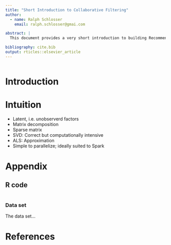 ```yaml
---
title: "Short Introduction to Collaborative Filtering"
author:
  - name: Ralph Schlosser
    email: ralph.schlosser@gmai.com

abstract: |
  This document provides a very short introduction to building Recommender Systems using Collaborative Filtering and Alternating Least Squares.

bibliography: cite.bib
output: rticles::elsevier_article
---
```


```r

```

# Introduction

# Intuition

* Latent, i.e. unobserverd factors
* Matrix decomposition
* Sparse matrix
* SVD: Correct but computationally intensive
* ALS: Approximation
* Simple to parallelize; ideally suited to Spark



# Appendix

## R code

```r
```

### Data set

The data set...

\url{http://some.where.de}


# References

